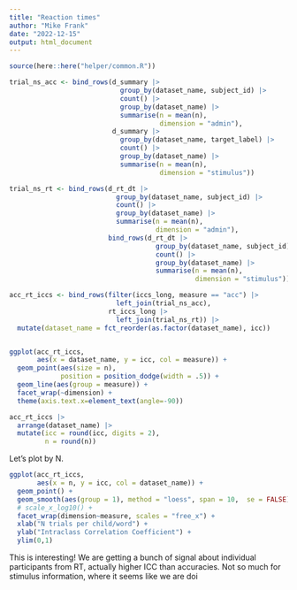 ```yaml
---
title: "Reaction times"
author: "Mike Frank"
date: "2022-12-15"
output: html_document
---
```


```r
source(here::here("helper/common.R"))
```


```r
trial_ns_acc <- bind_rows(d_summary |>
                            group_by(dataset_name, subject_id) |>
                            count() |>
                            group_by(dataset_name) |>
                            summarise(n = mean(n), 
                                      dimension = "admin"),
                          d_summary |>
                            group_by(dataset_name, target_label) |>
                            count() |>
                            group_by(dataset_name) |>
                            summarise(n = mean(n), 
                                      dimension = "stimulus"))

trial_ns_rt <- bind_rows(d_rt_dt |>
                           group_by(dataset_name, subject_id) |>
                           count() |>
                           group_by(dataset_name) |>
                           summarise(n = mean(n), 
                                     dimension = "admin"),
                         bind_rows(d_rt_dt |>
                                     group_by(dataset_name, subject_id) |>
                                     count() |>
                                     group_by(dataset_name) |>
                                     summarise(n = mean(n), 
                                               dimension = "stimulus")))

acc_rt_iccs <- bind_rows(filter(iccs_long, measure == "acc") |>
                           left_join(trial_ns_acc), 
                         rt_iccs_long |>
                           left_join(trial_ns_rt)) |>
  mutate(dataset_name = fct_reorder(as.factor(dataset_name), icc))


ggplot(acc_rt_iccs, 
       aes(x = dataset_name, y = icc, col = measure)) +
  geom_point(aes(size = n), 
             position = position_dodge(width = .5)) +
  geom_line(aes(group = measure)) + 
  facet_wrap(~dimension) +
  theme(axis.text.x=element_text(angle=-90))

acc_rt_iccs |> 
  arrange(dataset_name) |>
  mutate(icc = round(icc, digits = 2), 
         n = round(n))
```

Let's plot by N. 

```r
ggplot(acc_rt_iccs, 
       aes(x = n, y = icc, col = dataset_name)) + 
  geom_point() + 
  geom_smooth(aes(group = 1), method = "loess", span = 10,  se = FALSE) + 
  # scale_x_log10() +
  facet_wrap(dimension~measure, scales = "free_x") + 
  xlab("N trials per child/word") + 
  ylab("Intraclass Correlation Coefficient") + 
  ylim(0,1)

```
This is interesting! We are getting a bunch of signal about individual participants from RT, actually higher ICC than accuracies. Not so much for stimulus information, where it seems like we are doi